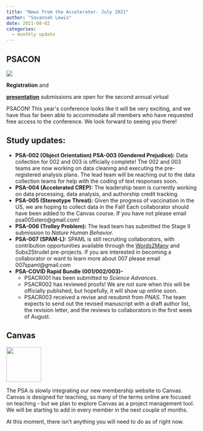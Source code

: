 ```yaml
---
title: "News from the Accelerator- July 2021"
author: "Savannah Lewis"
date: 2021-08-02
categories:
  - monthly update
---
```


## **PSACON**

::: wp-block-image
![](images/opt3-150x150.png?crop=1){.wp-image-2583}
:::

**Registration** and

**[presentation](https://psysciacc.org/psa-conference-2021-call-for-presenters/)**
submissions are open for the second annual virtual

PSACON! This year\'s conference looks like it will be very exciting, and
we have thus far been able to accommodate all members who have requested
free access to the conference. We look forward to seeing you there! 

## **Study updates:**

-   **PSA-002 (Object Orientation) PSA-003 (Gendered Prejudice):** Data
    collection for 002 and 003 is officially complete! The 002 and 003
    teams are now working on data cleaning and executing the
    pre-registered analysis plans. The lead team will be reaching out to
    the data collection teams for help with the coding of text responses
    soon**.**
-   **PSA-004 (Accelerated CREP):** The leadership team is currently
    working on data processing, data analysis, and authorship credit
    tracking.
-   **PSA-005 (Stereotype Threat):** Given the progress of vaccination
    in the US, we are hoping to collect data in the Fall! Each
    collaborator should have been added to the Canvas course. If you
    have not please email
    psa005stero@gmail.com!
-   **PSA-006 (Trolley Problem):** The lead team has submitted the Stage
    II submission to *Nature Human Behavior.*
-   **PSA-007 (SPAM-L):** SPAML is still recruiting collaborators, with
    contribution opportunities available through the
    [Words2Many](https://docs.google.com/document/d/1VKR-7csBlL-lGOTbRTnlmaYkqi8bj2FhYtvbzEN25Wk/edit?usp=sharing)
    and
    Subs2Strudel pre-projects. If you are interested in becoming a
    collaborator or want to learn more about 007 please email
    007spaml@gmail.com
-   **PSA-COVID Rapid Bundle (001/002/003)-** 
    -   PSACR001 has been submitted to *Science Advances*.
    -   PSACR002 has reviewed proofs! We are not sure when this will be
        officially published, but hopefully, it will show up online
        soon.
    -   PSACR003 received a revise and resubmit from *PNAS*. The team
        expects to send out the revised manuscript with a draft author
        list, the revision letter, and the reviews to collaborators in
        the first week of August.

## **Canvas**

::: wp-block-image
![](images/Camvas.png){.wp-image-2581
width="92" height="92"}
:::

The PSA is slowly integrating our new membership website to Canvas.
Canvas is designed for teaching, so many of the terms online are focused
on teaching - but we plan to explore Canvas as a project management
tool. We will be starting to add in every member in the next couple of
months.

At this moment, there isn't anything you will need to do as of right
now.

